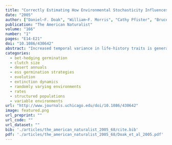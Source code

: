 ```yaml
---
title: "Correctly Estimating How Environmental Stochasticity Influences Fitness and Population Growth"
date: "2005"
author: ["Daniel~F. Doak", "William~F. Morris", "Cathy Pfister", "Bruce~E. Kendall", "Emilio~M. Bruna"]
publication: "The American Naturalist"
volume: "166"
number: "1"
pages: "E14-E21"
doi: "10.1086/430642"
abstract: "Increased temporal variance in life-history traits is generally predicted to decrease individual fitness and population growth. We show that a widely used result of stochastic sensitivity analysis that bolsters this generality is flawed because it ignores the effects of correlations between vital rates. Considering the effects of these correlations (although ignoring autocorrelations), we show that the apparently simple relationship between vital rate variance and fitness can be considerably more complex than previously thought. In particular, the previously estimated negative sensitivities of fitness or population growth to variance in a vital rate can be either enhanced by positive correlations between rates or reversed by negative correlations, even to the point that variability in a rate can increase fitness or population growth. We apply this new sensitivity calculation to data from the desert tortoise and discuss its interpretation in light of the factors generating vital rate correlations."
categories: 
  - bet-hedging germination
  - clutch size
  - desert annuals
  - ess germination strategies
  - evolution
  - extinction dynamics
  - randomly varying environments
  - rates
  - structured populations
  - variable environments
url: "http://www.journals.uchicago.edu/doi/10.1086/430642"
image: featured.png
url_preprint: ""
url_code: ""
url_dataset: ""
bib: './articles/the_american_naturalist_2005_68/cite.bib'
pdf: './articles/the_american_naturalist_2005_68/Doak_et_al_2005.pdf'
---
```

